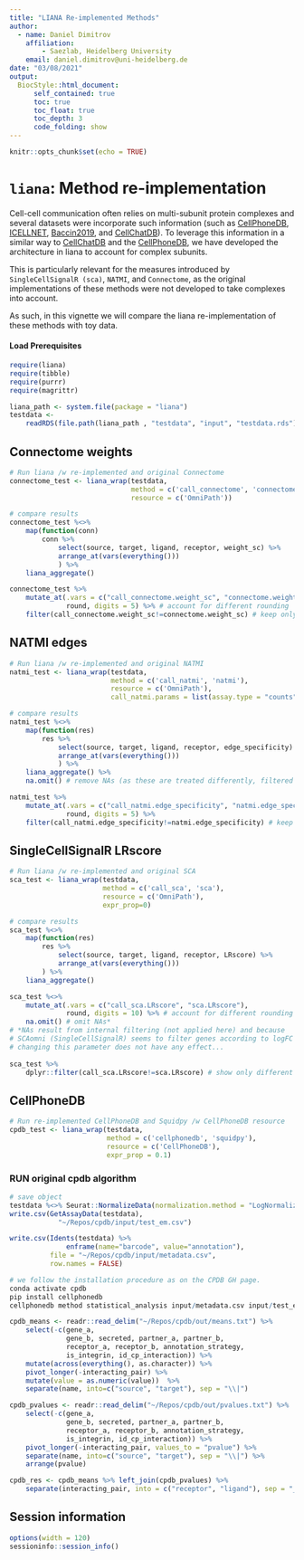 ```yaml
---
title: "LIANA Re-implemented Methods"
author:
  - name: Daniel Dimitrov
    affiliation:
        - Saezlab, Heidelberg University
    email: daniel.dimitrov@uni-heidelberg.de
date: "03/08/2021"
output: 
  BiocStyle::html_document:
      self_contained: true
      toc: true
      toc_float: true
      toc_depth: 3
      code_folding: show
---
```



```r
knitr::opts_chunk$set(echo = TRUE)
```



# `liana`: Method re-implementation

Cell-cell communication often relies on multi-subunit protein complexes and several datasets were incorporate such information (such as [CellPhoneDB](https://www.nature.com/articles/s41596-020-0292-x), [ICELLNET](https://www.nature.com/articles/s41467-021-21244-x), [Baccin2019](https://www.nature.com/articles/s41556-019-0439-6), and [CellChatDB](https://www.nature.com/articles/s41467-021-21246-9)). To leverage this information in a similar way to [CellChatDB](https://www.nature.com/articles/s41467-021-21246-9) and the [CellPhoneDB](https://www.nature.com/articles/s41596-020-0292-x), we have developed the architecture in liana to account for complex subunits.

This is particularly relevant for the measures introduced by `SingleCellSignalR (sca)`, `NATMI`, and `Connectome`, as the original implementations of these methods were not developed to take complexes into account.

As such, in this vignette we will compare the liana re-implementation of these methods with toy data.


#### Load Prerequisites
```r
require(liana)
require(tibble)
require(purrr)
require(magrittr)

liana_path <- system.file(package = "liana")
testdata <-
    readRDS(file.path(liana_path , "testdata", "input", "testdata.rds"))
```

## Connectome weights
```r
# Run liana /w re-implemented and original Connectome
connectome_test <- liana_wrap(testdata,
                              method = c('call_connectome', 'connectome'),
                              resource = c('OmniPath'))

# compare results
connectome_test %<>% 
    map(function(conn)
        conn %>%
            select(source, target, ligand, receptor, weight_sc) %>%
            arrange_at(vars(everything()))
            ) %>%
    liana_aggregate()

connectome_test %>%
    mutate_at(.vars = c("call_connectome.weight_sc", "connectome.weight_sc"),
              round, digits = 5) %>% # account for different rounding
    filter(call_connectome.weight_sc!=connectome.weight_sc) # keep only different

```


## NATMI edges
```r
# Run liana /w re-implemented and original NATMI
natmi_test <- liana_wrap(testdata,
                         method = c('call_natmi', 'natmi'),
                         resource = c('OmniPath'),
                         call_natmi.params = list(assay.type = "counts"))

# compare results
natmi_test %<>%
    map(function(res)
        res %>%
            select(source, target, ligand, receptor, edge_specificity) %>%
            arrange_at(vars(everything()))
            ) %>%
    liana_aggregate() %>%
    na.omit() # remove NAs (as these are treated differently, filtered in NATMI, assigned 0s in LIANA)

natmi_test %>%
    mutate_at(.vars = c("call_natmi.edge_specificity", "natmi.edge_specificity"),
              round, digits = 5) %>%
    filter(call_natmi.edge_specificity!=natmi.edge_specificity) # keep only different

```


## SingleCellSignalR LRscore
```r
# Run liana /w re-implemented and original SCA
sca_test <- liana_wrap(testdata,
                       method = c('call_sca', 'sca'),
                       resource = c('OmniPath'),
                       expr_prop=0)

# compare results
sca_test %<>% 
    map(function(res)
        res %>%
            select(source, target, ligand, receptor, LRscore) %>%
            arrange_at(vars(everything()))
        ) %>%
    liana_aggregate()

sca_test %<>%
    mutate_at(.vars = c("call_sca.LRscore", "sca.LRscore"),
              round, digits = 10) %>% # account for different rounding
    na.omit() # omit NAs*
# *NAs result from internal filtering (not applied here) and because
# SCAomni (SingleCellSignalR) seems to filter genes according to logFC and
# changing this parameter does not have any effect...
    
sca_test %>%
    dplyr::filter(call_sca.LRscore!=sca.LRscore) # show only different
```

## CellPhoneDB
```r
# Run re-implemented CellPhoneDB and Squidpy /w CellPhoneDB resource
cpdb_test <- liana_wrap(testdata,
                        method = c('cellphonedb', 'squidpy'),
                        resource = c('CellPhoneDB'),
                        expr_prop = 0.1)

```

### RUN original cpdb algorithm
```r
# save object
testdata %<>% Seurat::NormalizeData(normalization.method = "LogNormalize")
write.csv(GetAssayData(testdata),
            "~/Repos/cpdb/input/test_em.csv")

write.csv(Idents(testdata) %>%
              enframe(name="barcode", value="annotation"),
          file = "~/Repos/cpdb/input/metadata.csv",
          row.names = FALSE)

# we follow the installation procedure as on the CPDB GH page.
conda activate cpdb
pip install cellphonedb
cellphonedb method statistical_analysis input/metadata.csv input/test_em.csv --counts-data hgnc_symbol --threshold 0.1
```

```r
cpdb_means <- readr::read_delim("~/Repos/cpdb/out/means.txt") %>%
    select(-c(gene_a,
              gene_b, secreted, partner_a, partner_b,
              receptor_a, receptor_b, annotation_strategy,
              is_integrin, id_cp_interaction)) %>%
    mutate(across(everything(), as.character)) %>%
    pivot_longer(-interacting_pair) %>%
    mutate(value = as.numeric(value))  %>%
    separate(name, into=c("source", "target"), sep = "\\|")

cpdb_pvalues <- readr::read_delim("~/Repos/cpdb/out/pvalues.txt") %>%
    select(-c(gene_a,
              gene_b, secreted, partner_a, partner_b,
              receptor_a, receptor_b, annotation_strategy,
              is_integrin, id_cp_interaction)) %>%
    pivot_longer(-interacting_pair, values_to = "pvalue") %>%
    separate(name, into=c("source", "target"), sep = "\\|") %>%
    arrange(pvalue)

cpdb_res <- cpdb_means %>% left_join(cpdb_pvalues) %>%
    separate(interacting_pair, into = c("receptor", "ligand"), sep = "_")
```


## Session information
```r
options(width = 120)
sessioninfo::session_info()
```
